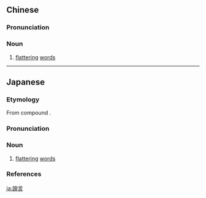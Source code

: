 {{also|谀言}}
==Chinese==
{{zh-forms|s=谀言}}

===Pronunciation===
{{zh-pron
|m=yúyán
|cat=n
}}

===Noun===
{{zh-noun}}

# [[flattering]] [[words]]

----

==Japanese==
{{ja-kanjitab|ゆ|げん|yomi=o}}

===Etymology===
From {{etyl|sort=ゆげん|ltc|ja}} compound {{m|zh|諛言|tr=yu + ngjon|lit=flatter + speech}}.

===Pronunciation===
{{ja-pron|yomi=o|ゆげん|acc=0|acc_ref=DJR}}

===Noun===
{{ja-noun|ゆげん}}

# [[flattering]] [[words]]

===References===
<references/>

[[ja:諛言]]